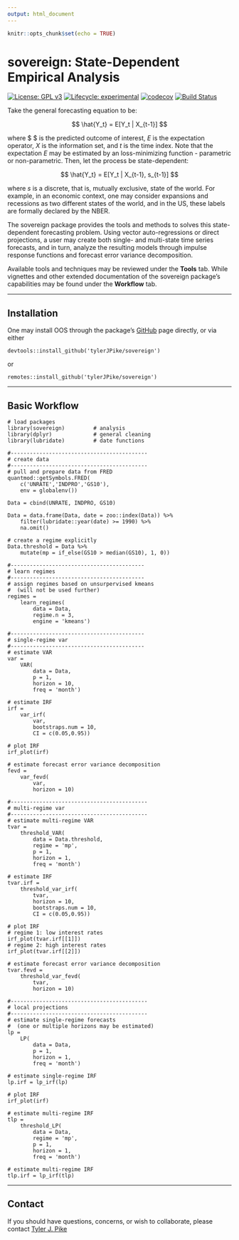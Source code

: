 ```yaml
---
output: html_document
---
```


```r
knitr::opts_chunk$set(echo = TRUE)
```

# sovereign: State-Dependent Empirical Analysis  

<!-- badges: start -->
[![License: GPL v3](https://img.shields.io/badge/License-GPL%20v3-blue.svg)](http://www.gnu.org/licenses/gpl-3.0)
[![Lifecycle: experimental](https://img.shields.io/badge/lifecycle-experimental-orange.svg)](https://www.tidyverse.org/lifecycle/#experimental)
[![codecov](https://codecov.io/gh/tylerJPike/sovereign/branch/main/graph/badge.svg?token=WXLWR6H93B)](https://codecov.io/gh/tylerJPike/sovereign)
[![Build Status](https://travis-ci.org/tylerJPike/sovereign.svg?branch=main)](https://travis-ci.org/tylerJPike/sovereign)  
<!-- badges: end -->


Take the general forecasting equation to be:

$$ \hat{Y_t} = E[Y_t | X_{t-1}] $$

where $ \hat{Y_t} $ is the predicted outcome of interest, $E$ is the expectation operator, $X$ is the information set, and $t$ is the time index. Note that the expectation $E$ may be estimated by an loss-minimizing function - parametric or non-parametric. Then, let the process be state-dependent:

$$ \hat{Y_t} = E[Y_t | X_{t-1}, s_{t-1}] $$

where $s$ is a discrete, that is, mutually exclusive, state of the world. For example, in an economic context, one may consider expansions and recessions as two different states of the world, and in the US, these labels are formally declared by the NBER.  

The sovereign package provides the tools and methods to solves this state-dependent forecasting problem. Using vector auto-regressions or direct projections, a user may create both single- and multi-state time series forecasts, and in turn, analyze the resulting models through impulse response functions and forecast error variance decomposition.  

Available tools and techniques may be reviewed under the **Tools** tab. While vignettes and other extended documentation of the sovereign package’s capabilities may be found under the **Workflow** tab.

----

## Installation 

One may install OOS through the package’s [GitHub](https://github.com/tylerJPike/sovereign) page directly, or via either

    devtools::install_github('tylerJPike/sovereign')

or

    remotes::install_github('tylerJPike/sovereign')

---- 

## Basic Workflow

    # load packages
    library(sovereign)         # analysis
    library(dplyr)             # general cleaning
    library(lubridate)         # date functions

    #-------------------------------------------
    # create data
    #-------------------------------------------
    # pull and prepare data from FRED
    quantmod::getSymbols.FRED(
        c('UNRATE','INDPRO','GS10'), 
        env = globalenv())

    Data = cbind(UNRATE, INDPRO, GS10)

    Data = data.frame(Data, date = zoo::index(Data)) %>%
        filter(lubridate::year(date) >= 1990) %>% 
        na.omit()

    # create a regime explicitly   
    Data.threshold = Data %>%
        mutate(mp = if_else(GS10 > median(GS10), 1, 0))

    #------------------------------------------
    # learn regimes
    #------------------------------------------
    # assign regimes based on unsurpervised kmeans
    #  (will not be used further)
    regimes = 
        learn_regimes(
            data = Data, 
            regime.n = 3, 
            engine = 'kmeans')

    #------------------------------------------
    # single-regime var
    #------------------------------------------
    # estimate VAR
    var =
        VAR(
            data = Data,
            p = 1,
            horizon = 10,
            freq = 'month')

    # estimate IRF
    irf =
        var_irf(
            var,
            bootstraps.num = 10,
            CI = c(0.05,0.95))

    # plot IRF
    irf_plot(irf)

    # estimate forecast error variance decomposition
    fevd =
        var_fevd(
            var,
            horizon = 10)

    #-------------------------------------------
    # multi-regime var
    #-------------------------------------------
    # estimate multi-regime VAR
    tvar =
        threshold_VAR(
            data = Data.threshold,
            regime = 'mp',
            p = 1,
            horizon = 1,
            freq = 'month')
    
    # estimate IRF
    tvar.irf =
        threshold_var_irf(
            tvar,
            horizon = 10,
            bootstraps.num = 10,
            CI = c(0.05,0.95))

    # plot IRF
    # regime 1: low interest rates
    irf_plot(tvar.irf[[1]])
    # regime 2: high interest rates
    irf_plot(tvar.irf[[2]])

    # estimate forecast error variance decomposition
    tvar.fevd =
        threshold_var_fevd(
            tvar,
            horizon = 10)

    #-------------------------------------------
    # local projections
    #-------------------------------------------
    # estimate single-regime forecasts 
    #  (one or multiple horizons may be estimated)
    lp = 
        LP(
            data = Data,
            p = 1,
            horizon = 1,
            freq = 'month')

    # estimate single-regime IRF
    lp.irf = lp_irf(lp)

    # plot IRF
    irf_plot(irf)

    # estimate multi-regime IRF
    tlp = 
        threshold_LP(
            data = Data,
            regime = 'mp',
            p = 1,
            horizon = 1,
            freq = 'month')
    
    # estimate multi-regime IRF
    tlp.irf = lp_irf(tlp)

---
## Contact
If you should have questions, concerns, or wish to collaborate, please contact [Tyler J. Pike](https://tylerjpike.github.io/)
